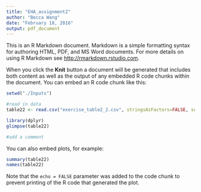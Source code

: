 ```yaml
---
title: "EHA_assignment2"
author: "Becca Wang"
date: "February 18, 2016"
output: pdf_document
---
```


This is an R Markdown document. Markdown is a simple formatting syntax for authoring HTML, PDF, and MS Word documents. For more details on using R Markdown see <http://rmarkdown.rstudio.com>.

When you click the **Knit** button a document will be generated that includes both content as well as the output of any embedded R code chunks within the document. You can embed an R code chunk like this:

```r
setwd("./Inputs")

#read in data
table22 <- read.csv("exercise_table2_2.csv", stringsAsFactors=FALSE, sep=",", colClasses=c("ageinterval"="character"))

library(dplyr)
glimpse(table22)

#add a comment
```

You can also embed plots, for example:

```r
summary(table22)
names(table22)
```

Note that the `echo = FALSE` parameter was added to the code chunk to prevent printing of the R code that generated the plot.

